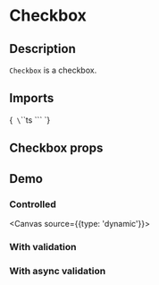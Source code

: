 
<Meta title="Inputs/Checkbox" component={InputCheckbox} of={InputCheckboxStories} />

# Checkbox

## Description

`Checkbox` is a checkbox.

## Imports

<Markdown>{`
\`\`\`ts
\`\`\`
`}</Markdown>

<Primary />

## Checkbox props

<ArgsTable of={InputCheckbox} />




## Demo

### Controlled

<Canvas source={{type: 'dynamic'}}>
    <Story of={InputCheckboxStories.Controlled} />
</Canvas>

### With validation

<Canvas>
    <Story of={InputCheckboxStories.Validation} />
</Canvas>

### With async validation

<Canvas>
    <Story of={InputCheckboxStories.ValidationAsync} />
</Canvas>



